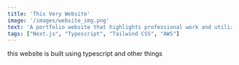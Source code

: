 ---
title: 'This Very Website'
image: '/images/website_img.png'
text: 'A portfolio website that highlights professional work and utilizes AWS services'
tags: ["Next.js", "Typescript", "Tailwind CSS", "AWS"]
---

this website is built using typescript and other things